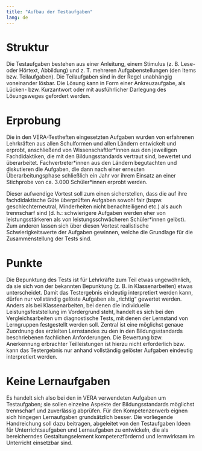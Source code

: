 ```yaml
---
title: "Aufbau der Testaufgaben"
lang: de
---
```


# Struktur

Die Testaufgaben bestehen aus einer Anleitung, einem Stimulus (z. B. Lese- oder Hörtext, Abbildung) und z. T. mehreren Aufgabenstellungen (den Items bzw. Teilaufgaben). Die Teilaufgaben sind in der Regel unabhängig voneinander lösbar. Die Lösung kann in Form einer Ankreuzaufgabe, als Lücken- bzw. Kurzantwort oder mit ausführlicher Darlegung des Lösungsweges gefordert werden.

# Erprobung

Die in den VERA-Testheften eingesetzten Aufgaben wurden von erfahrenen Lehrkräften aus allen Schulformen und allen Ländern entwickelt und erprobt, anschließend von Wissenschaftler\*innen aus den jeweiligen Fachdidaktiken, die mit den Bildungsstandards vertraut sind, bewertet und überarbeitet. Fachvertreter\*innen aus den Ländern begutachten und diskutieren die Aufgaben, die dann nach einer erneuten Überarbeitungsphase schließlich ein Jahr vor ihrem Einsatz an einer Stichprobe von ca. 3.000 Schüler\*innen erprobt werden. 

Dieser aufwendige Vortest soll zum einen sicherstellen, dass die auf ihre fachdidaktische Güte überprüften Aufgaben sowohl fair (bspw. geschlechterneutral, Minderheiten nicht benachteiligend etc.) als auch trennscharf sind (d. h.: schwierigere Aufgaben werden eher von leistungsstärkeren als von leistungsschwächeren Schüler\*innen gelöst). Zum anderen lassen sich über diesen Vortest realistische Schwierigkeitswerte der Aufgaben gewinnen, welche die Grundlage für die Zusammenstellung der Tests sind. 

# Punkte

Die Bepunktung des Tests ist für Lehrkräfte zum Teil etwas ungewöhnlich, da sie sich von der bekannten Bepunktung (z. B. in Klassenarbeiten) etwas unterscheidet. Damit das Testergebnis eindeutig interpretiert werden kann, dürfen nur vollständig gelöste Aufgaben als „richtig“ gewertet werden. Anders als bei Klassenarbeiten, bei denen die individuelle Leistungsfeststellung im Vordergrund steht, handelt es sich bei den Vergleichsarbeiten um diagnostische Tests, mit denen der Lernstand von Lerngruppen festgestellt werden soll. Zentral ist eine möglichst genaue Zuordnung des erzielten Lernstandes zu den in den Bildungsstandards beschriebenen fachlichen Anforderungen. Die Bewertung bzw. Anerkennung erbrachter Teilleistungen ist hierzu nicht erforderlich bzw. kann das Testergebnis nur anhand vollständig gelöster Aufgaben eindeutig interpretiert werden. 

# Keine Lernaufgaben

Es handelt sich also bei den in VERA verwendeten Aufgaben um Testaufgaben; sie sollen einzelne Aspekte der Bildungsstandards möglichst trennscharf und zuverlässig abprüfen. Für den Kompetenzerwerb eignen sich hingegen Lernaufgaben grundsätzlich besser. Die vorliegende Handreichung soll dazu beitragen, abgeleitet von den Testaufgaben Ideen für Unterrichtsaufgaben und Lernaufgaben zu entwickeln, die als bereicherndes Gestaltungselement kompetenzfördernd und lernwirksam im Unterricht einsetzbar sind.
